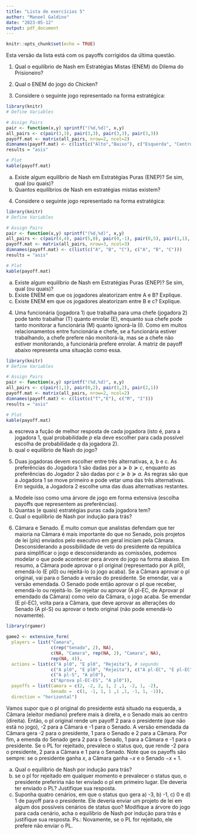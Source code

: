 ```yaml
---
title: "Lista de exercícios 5"
author: "Manoel Galdino"
date: "2023-05-12"
output: pdf_document
---
```


```r
knitr::opts_chunk$set(echo = TRUE)
```

Esta versão da lista está com os payoffs corrigidos da última questão.

1. Qual o equilíbrio de Nash em Estratégias Mistas (ENEM) do Dilema do Prisioneiro?

2. Qual o ENEM do jogo do Chicken?

3. Considere o seguinte jogo representado na forma estratégica:


```r
library(knitr)
# Define Variables

# Assign Pairs
pair <- function(x,y) sprintf("(%d,%d)", x,y)
all_pairs <- c(pair(3,3), pair(3,3), pair(3,3), pair(3,3))
payoff.mat <- matrix(all_pairs, nrow=2, ncol=2)
dimnames(payoff.mat) <- c(list(c("Alto","Baixo"), c("Esquerda", "Centro")))
results = "asis"

# Plot 
kable(payoff.mat)

```

a) Existe algum equilíbrio de Nash em Estratégias Puras (ENEP)? Se sim, qual (ou quais)?
b) Quantos equilíbrios de Nash em estratégias mistas existem?

4. Considere o seguinte jogo representado na forma estratégica:


```r
library(knitr)
# Define Variables

# Assign Pairs
pair <- function(x,y) sprintf("(%d,%d)", x,y)
all_pairs <- c(pair(4,4), pair(5,0), pair(0,-1), pair(0,5), pair(1,1), pair(0,0), pair(-1,0), pair(0,0), pair(1,1))
payoff.mat <- matrix(all_pairs, nrow=3, ncol=3)
dimnames(payoff.mat) <- c(list(c("A", "B", "C"), c("A", "B", "C")))
results = "asis"

# Plot 
kable(payoff.mat)

```

a) Existe algum equilíbrio de Nash em Estratégias Puras (ENEP)? Se sim, qual (ou quais)?
b) Existe ENEM em que os jogadores aleatorizam entre A e B? Explique.
c) Existe ENEM em que os jogadores aleatorizam entre B e c? Explique.

4. Uma funcionária (jogadora 1) que trabalha para uma chefe (jogadora 2) pode tanto trabalhar (T) quanto enrolar (E), enquanto sua chefe pode tanto monitorar a funcionária (M) quanto ignorá-la (I). Como em muitos relacionamentos entre funcionária e chefe, se a funcionária estiver trabalhando, a chefe prefere não monitorá-la, mas se a chefe não estiver monitorando, a funcionária prefere enrolar. A matriz de payoff abaixo representa uma situação como essa.

```r
library(knitr)
# Define Variables

# Assign Pairs
pair <- function(x,y) sprintf("(%d,%d)", x,y)
all_pairs <- c(pair(1,1), pair(0,2), pair(1,2), pair(2,1))
payoff.mat <- matrix(all_pairs, nrow=2, ncol=2)
dimnames(payoff.mat) <- c(list(c("T","E"), c("M", "I")))
results = "asis"

# Plot 
kable(payoff.mat)

```

a) escreva a fução de melhor resposta de cada jogadora (isto é, para a jogadora 1, qual probabilidade $p$ ela deve escolher para cada possível escolha de probabilidade $q$ da jogadora 2).
b) qual o equilíbrio de Nash do jogo?

5. Duas jogadoras devem escolher entre três alternativas, a, b e c. As preferências do Jogadora 1 são dadas por a$\succeq b \succeq c$, enquanto as preferências do Jogador 2 são dadas por $c \succeq b \succeq a$. As regras são que a Jogadora 1 se move primeiro e pode vetar uma das três alternativas. Em seguida, a Jogadora 2 escolhe uma das duas alternativas restantes.

a. Modele isso como uma árvore de jogo em forma extensiva (escolha payoffs que representem as preferências).
b. Quantas (e quais) estratégias puras cada jogadora tem?
c. Qual o equilíbrio de Nash por indução para trás?

6. Câmara e Senado. É muito comun que analistas defendam que ter maioria na Câmara é mais importante do que no Senado, pois projetos de lei (pls) enviados pelo executivo em geral iniciam pela Câmara. Desconsiderando a possibilidade de veto do presidente da república para simplificar o jogo e desconsiderando as comissões, podemos modelar o que pode acontecer pera árvore do jogo na forma abaixo. Em resumo, a Câmara pode aprovar o pl original  (representado por A pl0), emendá-lo (E pl0) ou rejeitá-lo (o jogo acaba). Se a Câmara aprovar o pl original, vai para o Senado a versão do presidente. Se emendar, vai a versão emendada. O Senado pode então aprovar o pl que receber, emendá-lo ou rejeitá-lo. Se rejeitar ou aprovar (A pl-EC, de Aprovar pl emendado da Câmara) como veio da Câmara, o jogo acaba. Se emendar (E pl-EC), volta para a Câmara, que deve aprovar as alterações do Senado (A pl-S) ou aprovar o texto original (não pode emendá-lo novamente).

```r
library(rgamer)

game2 <- extensive_form(
  players = list("Camara",
                 c(rep("Senado", 2), NA),
                 c(NA, "Camara", rep(NA, 2), "Camara", NA),
                 rep(NA, 4)),
  actions = list(c("A pl0", "E pl0", "Rejeita"), # segundo
                 c("A pl0", "E pl0", "Rejeita"), c("A pl-EC", "E pl-EC", "Rejeita pl-EC"), # senado
                 c("A pl-S", "A pl0"),
                 c("Aprova pl-EC-ES", "A pl0")),
  payoffs = list(Camara = c(2, -2, 2, 1, 2 ,1, -2, 1, -2),
                 Senado =  c(1, -1, 1, 1 ,1 ,1, -1, 1, -1)),
  direction = "horizontal")
```

Vamos supor que o pl original do presidente está situado na esquerda, a Câmara (eleitor mediano) prefere mais à direita, e o Senado mais ao centro (direita). Então, o pl original rende um payoff 2 para o presidente (que não está no jogo), -2 para a Câmara e -1 para o Senado. A versão emendada da Câmara gera -2 para o presidente, 1 para o Senado e 2 para a Câmara. Por fim, a emenda do Senado gera 2 para o Senado, 1 para a Cãmara e -1 para o presidente. Se o PL for rejeitado, prevalece o status quo, que rende -2 para o presidente, 2 para a Câmara e 1 para o Senado. Note que os payoffs são sempre: se o presidente ganha $x$, a Câmara ganha $-x$ e o Senado $-x +1$.

a) Qual o equilíbrio de Nash por indução para trás?
b) se o pl for rejeitado em qualquer momento e prevalecer o status quo, o presidente preferiria não ter enviado o pl em primeiro lugar. Ele deveria ter enviado o PL? Justifique sua resposta.
b) Suponha quatro cenários, em que o status quo gera a) -3, b) -1, c) 0 e d) 1 de payoff para o presidente. Ele deveria enviar um projeto de lei em algum dos possíveis cenários de status quo? Modifique a árvore do jogo para cada cenário, acha o equilíbrio de Nash por indução para trás e justifique sua resposta. Ps.: Novamente, se o PL for rejeitado, ele prefere não enviar o PL.